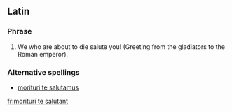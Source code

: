 ==Latin==
{{wikipedia}}
===Phrase===
{{infl|la|phrase|head=[[morituri]] [[te]] [[salutant]]}}

# We who are about to die salute you! (Greeting from the gladiators to the Roman emperor).
===Alternative spellings===
*[[morituri te salutamus]]

[[fr:morituri te salutant]]